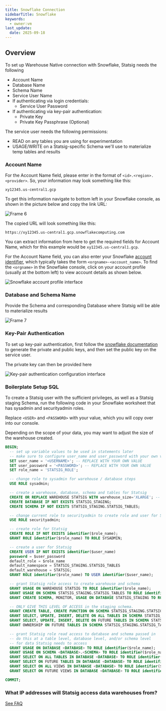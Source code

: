 ```yaml
---
title: Snowflake Connection
sidebarTitle: Snowflake
keywords:
  - owner:vm
last_update:
  date: 2025-09-18
---
```


## Overview

To set up Warehouse Native connection with Snowflake, Statsig needs the following

- Account Name
- Database Name
- Schema Name
- Service User Name
- If authenticating via login credentials:
  - Service User Password
- If authenticating via key-pair authentication:
  - Private Key
  - Private Key Passphrase (Optional)

The service user needs the following permissions:

- READ on any tables you are using for experimentation
- USAGE/WRITE on a Statsig-specific Schema we'll use to materialize temp tables and results

### Account Name

For the Account Name field, please enter in the format of `<id>.<region>.<provider>`. So, your information may look something like this:

`xy12345.us-central1.gcp`

To get this information navigate to bottom left in your Snowflake console, as shown in the picture below and copy the link URL:

<Frame>
  <img src="https://user-images.githubusercontent.com/108023879/187517221-4bb3dce3-8b8f-4f30-b4d4-fd12e5249722.png" alt="Frame 6" />
</Frame>

The copied URL will look something like this:

`https://xy12345.us-central1.gcp.snowflakecomputing.com`

You can extract information from here to get the required fields for Account Name, which for this example would be `xy12345.us-central1.gcp`.

<Info>

For the Account Name field, you can also enter your Snowflake [account identifier](https://docs.snowflake.com/en/user-guide/admin-account-identifier.html#format-1-preferred-account-name-in-your-organization), which typically takes the form `<orgname>-<account_name>`. To find the `<orgname>` in the Snowflake console, click on your account profile (usually at the bottom left) to view account details as shown below.

<Frame>
  <img src="https://user-images.githubusercontent.com/1315028/195217037-ad630f37-a8fe-4b61-823f-ce0e8c984ed0.png" alt="Snowflake account profile interface" />
</Frame>
</Info>

### Database and Schema Name

Provide the Schema and corresponding Database where Statsig will be able to materialize results

<Frame>
  <img src="https://user-images.githubusercontent.com/108023879/187517225-017b4626-eaea-443b-a042-59fd474ae657.png" alt="Frame 7" />
</Frame>

### Key-Pair Authentication

To set up key-pair authentication, first follow the [snowflake documentation](https://docs.snowflake.com/en/user-guide/key-pair-auth) to generate the private and public keys, and then set the public key on the service user.

The private key can then be provided here
<Frame>
  <img src="https://github.com/user-attachments/assets/1fa7bda1-5d9c-414b-8e2f-7e36b900acfb" alt="Key-pair authentication configuration interface" />
</Frame>

### Boilerplate Setup SQL

To create a Statsig user with the sufficient privileges, as well as a Statsig staging Schema, run the following code in your Snowflake worksheet that has sysadmin and securityadmin roles.

Replace `<USER>` and `<PASSWORD>` with your value, which you will copy over into our console.

Depending on the scope of your data, you may want to adjust the size of the warehouse created.

```sql
BEGIN;
  -- set up variable values to be used in statements later
  -- make sure to configure user_name and user_password with your own values
  SET user_name = '<USERNAME>'; -- REPLACE WITH YOUR OWN VALUE
  SET user_password = '<PASSWORD>'; -- REPLACE WITH YOUR OWN VALUE
  SET role_name = 'STATSIG_ROLE';

  -- change role to sysadmin for warehouse / database steps
  USE ROLE sysadmin;

  -- create a warehouse, database, schema and tables for Statsig
  CREATE OR REPLACE WAREHOUSE STATSIG WITH warehouse_size='XLARGE'; -- adjust based on your data size
  CREATE DATABASE IF NOT EXISTS STATSIG_STAGING;
  CREATE SCHEMA IF NOT EXISTS STATSIG_STAGING.STATSIG_TABLES;

  -- change current role to securityadmin to create role and user for Statsig's access
  USE ROLE securityadmin;

  -- create role for Statsig
  CREATE ROLE IF NOT EXISTS identifier($role_name);
  GRANT ROLE identifier($role_name) TO ROLE SYSADMIN;

  -- create a user for Statsig
  CREATE USER IF NOT EXISTS identifier($user_name)
  password = $user_password
  default_role = $role_name
  default_namespace = STATSIG_STAGING.STATSIG_TABLES
  default_warehouse = STATSIG;
  GRANT ROLE identifier($role_name) TO USER identifier($user_name);

  -- grant Statsig role access to create warehouse and schema
  GRANT USAGE ON WAREHOUSE STATSIG TO ROLE identifier($role_name);
  GRANT USAGE ON SCHEMA STATSIG_STAGING.STATSIG_TABLES TO ROLE identifier($role_name);
  GRANT CREATE SCHEMA, MONITOR, USAGE ON DATABASE STATSIG_STAGING TO ROLE identifier($role_name);

  -- ONLY GIVE THIS LEVEL OF ACCESS in the staging schema.
  GRANT CREATE TABLE, CREATE FUNCTION ON SCHEMA STATSIG_STAGING.STATSIG_TABLES TO ROLE identifier($role_name);
  GRANT SELECT, UPDATE, INSERT, DELETE ON ALL TABLES IN SCHEMA STATSIG_STAGING.STATSIG_TABLES TO ROLE identifier($role_name);
  GRANT SELECT, UPDATE, INSERT, DELETE ON FUTURE TABLES IN SCHEMA STATSIG_STAGING.STATSIG_TABLES TO ROLE identifier($role_name);
  GRANT OWNERSHIP ON FUTURE TABLES IN SCHEMA STATSIG_STAGING.STATSIG_TABLES TO ROLE identifier($role_name);

  -- grant Statsig role read access to database and schema passed in
  -- do this at a table level, database level, and/or schema level
  -- for data Statsig needs to access
  GRANT USAGE ON DATABASE <DATABASE> TO ROLE identifier($role_name);
  GRANT USAGE ON SCHEMA <DATABASE>.<SCHEMA> TO ROLE identifier($role_name);
  GRANT SELECT ON ALL TABLES IN DATABASE <DATABASE> TO ROLE identifier($role_name);
  GRANT SELECT ON FUTURE TABLES IN DATABASE <DATABASE> TO ROLE identifier($role_name);
  GRANT SELECT ON ALL VIEWS IN DATABASE <DATABASE> TO ROLE identifier($role_name);
  GRANT SELECT ON FUTURE VIEWS IN DATABASE <DATABASE> TO ROLE identifier($role_name);

COMMIT;
```
### What IP addresses will Statsig access data warehouses from?

[See FAQ](/data-warehouse-ingestion/faq#what-ip-addresses-will-statsig-access-data-warehouses-from)
